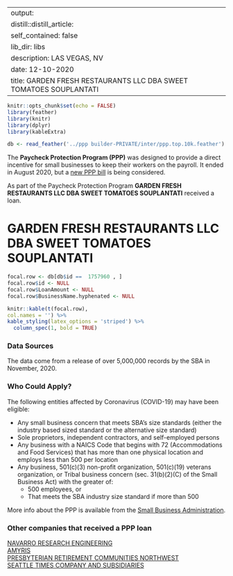
---
output:
  distill::distill_article:
    self_contained: false
    lib_dir: libs
description: LAS VEGAS, NV 
date: 12-10-2020
title: GARDEN FRESH RESTAURANTS LLC DBA SWEET TOMATOES SOUPLANTATI 
---




```r
knitr::opts_chunk$set(echo = FALSE)
library(feather)
library(knitr)
library(dplyr)
library(kableExtra)

db <- read_feather('../ppp builder-PRIVATE/inter/ppp.top.10k.feather')

```



The **Paycheck Protection Program (PPP)** was designed to provide a direct incentive for small businesses to keep their workers on the payroll. It ended in August 2020, but a [new PPP bill](https://thehill.com/policy/finance/529092-bipartisan-support-for-new-ppp-loans-gains-momentum-in-congress) is being considered.

As part of the Paycheck Protection Program **GARDEN FRESH RESTAURANTS LLC DBA SWEET TOMATOES  SOUPLANTATI** received a loan.


# GARDEN FRESH RESTAURANTS LLC DBA SWEET TOMATOES  SOUPLANTATI 

```r
focal.row <- db[db$id ==  1757960 , ]
focal.row$id <- NULL
focal.row$LoanAmount <- NULL
focal.row$BusinessName.hyphenated <- NULL

knitr::kable(t(focal.row), 
col.names = '') %>%
kable_styling(latex_options = 'striped') %>%
  column_spec(1, bold = TRUE)


```

### Data Sources

The data come from a release of over 5,000,000 records by the SBA in November, 2020.


### Who Could Apply?

The following entities affected by Coronavirus (COVID-19) may have been eligible:

+ Any small business concern that meets SBA’s size standards (either the industry based sized standard or the alternative size standard)
+ Sole proprietors, independent contractors, and self-employed persons
+ Any business with a NAICS Code that begins with 72 (Accommodations and Food Services) that has more than one physical location and employs less than 500 per location
+ Any business, 501(c)(3) non-profit organization, 501(c)(19) veterans organization, or Tribal business concern (sec. 31(b)(2)(C) of the Small Business Act) with the greater of:
  + 500 employees, or 
  + That meets the SBA industry size standard if more than 500


More info about the PPP is available from the [Small Business Administration](https://www.sba.gov/funding-programs/loans/coronavirus-relief-options/paycheck-protection-program).

 
### Other companies that received a PPP loan 
   
 [NAVARRO RESEARCH ENGINEERING](/Paycheck-Protection-Program/3299481-NAVARRO-RESEARCH-ENGINEERING) <br> [AMYRIS](/Paycheck-Protection-Program/275807-AMYRIS) <br> [PRESBYTERIAN RETIREMENT COMMUNITIES NORTHWEST](/Paycheck-Protection-Program/3693462-PRESBYTERIAN-RETIREMENT-COMMUNITIES-NORTHWEST) <br> [SEATTLE TIMES COMPANY AND SUBSIDIARIES](/Paycheck-Protection-Program/4141673-SEATTLE-TIMES-COMPANY-AND-SUBSIDIARIES) <br>